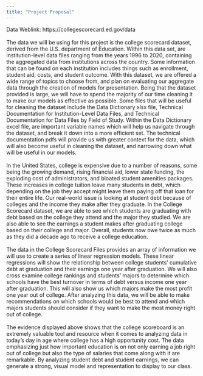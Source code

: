 ```yaml
---
title: "Project Proposal"
---
```

   
Data Weblink: https://collegescorecard.ed.gov/data
<br>  
  The data we will be using for this project is the college scorecard dataset, derived from the U.S. department of Education. Within this data set, are institution-level data files ranging from the years 1996 to 2020, containing the aggregated data from institutions across the country. Some information that can be found on each institution includes things such as enrollment, student aid, costs, and student outcome. With this dataset, we are offered a wide range of topics to choose from, and plan on evaluating our aggregate data through the creation of models for presentation. Being that the dataset provided is large, we will have to spend the majority of our time cleaning it to make our models as effective as possible. Some files that will be useful for cleaning the dataset include the Data Dictionary xlsx file, Technical Documentation for Institution-Level Data Files, and Technical Documentation for Data Files by Field of Study. Within the Data Dictionary excel file, are important variable names which will help us navigate through the dataset, and break it down into a more efficient set. The technical documentation pdfs will provide us with greater context for the data, which will also become useful in cleaning the dataset, and narrowing down what will be useful in our models.
<br>	
	In the United States, college is expensive due to a number of reasons, some being the growing demand, rising financial aid, lower state funding, the exploding cost of administrators, and bloated student amenities packages. These increases in college tuition leave many students in debt, which depending on the job they accept might leave them paying off that loan for their entire life. Our real-world issue is looking at student debt because of colleges and the income they make after they graduate. In the College Scorecard dataset, we are able to see which students are graduating with debt based on the college they attend and the major they studied. We are also able to see the earnings a student makes after graduating college based on their college and major. Overall, students now owe twice as much as they did a decade ago to receive a college education.
<br>	
	The data in the College Scorecard Files provides an array of information we will use to create a series of linear regression models. These linear regressions will show the relationship between college students’ cumulative debt at graduation and their earnings one year after graduation. We will also cross examine college rankings and students’ majors to determine which schools have the best turnover in terms of debt versus income one year after graduation. This will also show us which majors make the most profit one year out of college. After analyzing this data, we will be able to make recommendations on which schools would be best to attend and which majors students should consider if they want to make the most money right out of college. 
<br>	
	The evidence displayed above shows that the college scoreboard is an extremely valuable tool and resource when it comes to analyzing data in today's day in age where college has a high opportunity cost. The data emphasizing just how important education is on not only earning a job right out of college but also the type of salaries that come along with it are remarkable. By analyzing student debt and student earnings, we can generate a strong, visual model and representation to display to our class.
